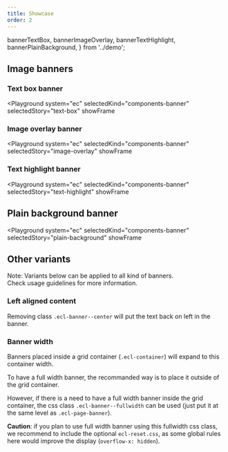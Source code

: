 ```yaml
---
title: Showcase
order: 2
---
```


  bannerTextBox,
  bannerImageOverlay,
  bannerTextHighlight,
  bannerPlainBackground,
} from '../demo';

## Image banners

### Text box banner

<Playground
  system="ec"
  selectedKind="components-banner"
  selectedStory="text-box"
  showFrame
>
  <Html markup={bannerTextBox} />
</Playground>

### Image overlay banner

<Playground
  system="ec"
  selectedKind="components-banner"
  selectedStory="image-overlay"
  showFrame
>
  <Html markup={bannerImageOverlay} />
</Playground>

### Text highlight banner

<Playground
  system="ec"
  selectedKind="components-banner"
  selectedStory="text-highlight"
  showFrame
>
  <Html markup={bannerTextHighlight} />
</Playground>

## Plain background banner

<Playground
  system="ec"
  selectedKind="components-banner"
  selectedStory="plain-background"
  showFrame
>
  <Html markup={bannerPlainBackground} />
</Playground>

## Other variants

Note: Variants below can be applied to all kind of banners.  
Check usage guidelines for more information.

### Left aligned content

Removing class `.ecl-banner--center` will put the text back on left in the banner.

### Banner width

Banners placed inside a grid container (`.ecl-container`) will expand to this container width.

To have a full width banner, the recommanded way is to place it outside of the grid container.

However, if there is a need to have a full width banner inside the grid container, the css class `.ecl-banner--fullwidth` can be used (just put it at the same level as `.ecl-page-banner`).

**Caution**: if you plan to use full width banner using this fullwidth css class, we recommend to include the optional `ecl-reset.css`, as some global rules here would improve the display (`overflow-x: hidden`).
